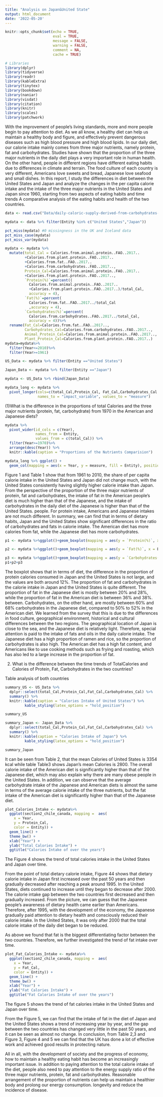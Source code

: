```yaml
---
title: "Analysis on Japan&United State"
output: html_document
date: '2022-05-20'
---
```



```r
knitr::opts_chunk$set(echo = TRUE,
                      eval = TRUE,
                      message = FALSE, 
                      warning = FALSE,
                      comment = NA,
                      cache = TRUE)
```


```r
# Libraries
library(dplyr)
library(tidyverse)
library(readr)
library(kableExtra)
library(tinytex)
library(bookdown)
library(naniar)
library(visdat)
library(citation)
library(knitr)
library(scales)
library(patchwork)
```


\newpage
\section*{Country United State and Japan"}
\addcontentsline{toc}{subsection}{Introduction}
\subsection*{Introduction}
With the improvement of people's living standards, more and more people begin to pay attention to diet. As we all know, a healthy diet can help us maintain a healthy body and figure, and effectively prevent dangerous diseases such as high blood pressure and high blood lipids. In our daily diet, our calorie intake mainly comes from three major nutrients, namely protein, fat and carbohydrates. Studies have shown that the proportion of the three major nutrients in the daily diet plays a very important role in human health. On the other hand, people in different regions have different eating habits due to differences in climate and terrain. The food culture of each country is very different, Americans love sweets and bread, Japanese love seafood and small dishes.
In this report, I study the differences in diet between the United States and Japan and analyze the changes in the per capita calorie intake and the intake of the three major nutrients in the United States and Japan since 1960, starting from two aspects of eating habits and time trends A comparative analysis of the eating habits and health of the two countries.


```r
data <- read.csv("Data/daily-caloric-supply-derived-from-carbohydrates-protein-and-fat.csv")

mydata <- data %>% filter(Entity %in% c("United States","Japan"))
```

```r
pct_miss(mydata) #0 missingness in the UK and Iceland data
pct_miss_case(mydata)
pct_miss_var(mydata)
```


```r

mydata <- mydata %>% 
  mutate(total_Cal = Calories.from.animal.protein..FAO..2017..
         +Calories.from.plant.protein..FAO..2017..
         +Calories.from.fat..FAO..2017..
         +Calories.from.carbohydrates..FAO..2017..,
         Protein_Cal=Calories.from.animal.protein..FAO..2017..
         +Calories.from.plant.protein..FAO..2017..,
         `Protein(%)`=percent((
           Calories.from.animal.protein..FAO..2017..
           +Calories.from.plant.protein..FAO..2017..)/total_Cal,
           accuracy = 4),
         `Fat(%)`=percent(
           Calories.from.fat..FAO..2017../total_Cal
           ,accuracy = 4),
         `Carbohydrates(%)`=percent(
           Calories.from.carbohydrates..FAO..2017../total_Cal,
           accuracy = 4))%>%
  rename(Fat_Cal=Calories.from.fat..FAO..2017..,
         Carbohydrates_Cal=Calories.from.carbohydrates..FAO..2017..,
         Animal_Protein_Cal=Calories.from.animal.protein..FAO..2017..,
         Plant_Protein_Cal=Calories.from.plant.protein..FAO..2017..)
mydata=mydata%>%
  filter(Year<=2010)%>%
  filter(Year>=1961)

US_Data <- mydata %>% filter(Entity =="United States") 

Japan_Data <- mydata %>% filter(Entity =="Japan")

mydata <- US_Data %>% rbind(Japan_Data)

mydata_long <- mydata %>% 
  pivot_longer(cols=c(total_Cal,Protein_Cal, Fat_Cal,Carbohydrates_Cal ),
               names_to = "impact_variable", values_to = "measure")
```


\addcontentsline{toc}{subsection}{Question1}
\subsection*{Question1}
(1)What is the difference in the proportions of total Calories and the three major nutrients (protein, fat, carbohydrate) from 1970 in the American and Japanese diets?

```r
mydata %>% 
  pivot_wider(id_cols = c(Year),
              names_from = Entity,
              values_from = c(total_Cal)) %>%
  filter(Year>=1970)%>%
  arrange(desc(Year)) %>%
  knitr::kable(caption = "Proportions of the Nutrients Comparision")
```


```r
mydata_long %>% ggplot() +
  geom_col(mapping = aes(x = Year, y = measure, fill = Entity), position="fill")+facet_wrap(~impact_variable, nrow = 2)+ylab("Proportion")
```
\begin{figure}[H]
\includegraphics[width=6in, height = 2in]{Figures/proportion_countries_yearly-1}
\caption{Proportion Share Across The Years}
\label{fig:proportion_countries_yearly}
\end{figure}

Figure 1 and Table 1 show that from 1961 to 2010, the share of per capita calorie intake in the United States and Japan did not change much, with the United States consistently having slightly higher calorie intake than Japan.
From the perspective of the proportion of the three major nutrients of protein, fat and carbohydrates, the intake of fat in the American people's diet is much higher than that of the Japanese, and the intake of carbohydrates in the daily diet of the Japanese is higher than that of the United States. people. For protein intake, Americans and Japanese intakes are not much different.
In summary, we can find that in terms of dietary habits, Japan and the United States show significant differences in the ratio of carbohydrates and fats in calorie intake. The American diet has more calories from fat, while the Japanese diet has more carbohydrates.


```r

p1 <- mydata %>%ggplot()+geom_boxplot(mapping = aes(y = `Protein(%)`, x = Entity, group = Entity),position = "dodge")

p2 <- mydata %>%ggplot()+geom_boxplot(mapping = aes(y = `Fat(%)`, x = Entity, group = Entity),position = "dodge")

p3 <- mydata %>%ggplot()+geom_boxplot(mapping = aes(y = `Carbohydrates(%)`, x = Entity, group = Entity),position = "dodge")
p1+p2+p3
```

\begin{figure}[H]
\includegraphics[width=6in, height = 2in]{Figures/distributionboxplot-1}
\caption{Distribution of Protein,Fat,Carbohydrates}
\label{fig:distributionboxplot}
\end{figure}

The boxplot shows that in terms of diet, the difference in the proportion of protein calories consumed in Japan and the United States is not large, and the values are both around 12%. The proportion of fat and carbohydrates in the calorie intake in Japan and the United States is quite different. The proportion of fat in the Japanese diet is mostly between 20% and 28%, while the proportion of fat in the American diet is between 36% and 38%. between. Carbohydrates, on the other hand, are mostly between 60% and 68% carbohydrates in the Japanese diet, compared to 50% to 52% in the American diet.
We learned from the survey that this is due to the differences in food culture, geographical environment, historical and cultural differences between the two regions. The geographical location of Japan is close to the sea, and the Japanese diet is relatively light. Therefore, special attention is paid to the intake of fats and oils in the daily calorie intake. The Japanese diet has a high proportion of ramen and rice, so the proportion of carbohydrates is also high.
The American diet has a high fat content, and Americans like to use cooking methods such as frying and roasting, which has also led to a large increase in the proportion of fat.


\addcontentsline{toc}{subsection}{Question2}
\subsection*{Question2}
(2)  What is the difference between the time trends of TotalCalories and Calories of Protein, Fat, Carbohydrates in the two countries?


Table analysis of both countries
```r
summary_US <- US_Data %>% 
  dplyr::select(total_Cal,Protein_Cal,Fat_Cal,Carbohydrates_Cal) %>%
  summary() %>% 
  knitr::kable(caption = "Calories Intake of United States") %>% 
         kable_styling(latex_options = "hold_position")

summary_US
```


```r
summary_Japan <- Japan_Data %>% 
  dplyr::select(total_Cal,Protein_Cal,Fat_Cal,Carbohydrates_Cal) %>%
  summary() %>% 
  knitr::kable(caption = "Calories Intake of Japan") %>% 
         kable_styling(latex_options = "hold_position")

summary_Japan
```

It can be seen from Table 2, that the mean Calories of United States is 3354 kcal while table Table3 shows Japan's mean Calories is 2800.
The overall calorie intake of the American diet is significantly higher than that of the Japanese diet, which may also explain why there are many obese people in the United States.
In addition, we can observe that the average carbohydrate intake of the Japanese and American diets is almost the same in terms of the average calorie intake of the three nutrients, but the fat intake of the American diet is significantly higher than that of the Japanese diet.


```r
plot_Calories_Intake <- mydata%>% 
  ggplot(section2_chile_canada, mapping =  aes(
    x = Year, 
    y = Protein_Cal, 
    color = Entity)) +
  geom_line() +
  theme_bw() +
  xlab("Year") +
  ylab("Total Calories Intake") +
  ggtitle("Calories Intake of over the years")
```


\begin{figure}[H]
\includegraphics[width=7in, height = 2.5in]{Figures/totalCal-1}
\caption{Calories Intake of over the years}
\label{fig:totalCal}
\end{figure}

The Figure 4 shows the trend of total calories intake in the United States and Japan over time.

From the point of total dietary calorie intake, Figure 44 shows that dietary calorie intake in Japan first increased over the past 50 years and then gradually decreased after reaching a peak around 1995. In the United States, diets continued to increase until they began to decrease after 2000. The calorie intake gap between the two countries first decreased and then gradually increased.
From the picture, we can guess that the Japanese people's awareness of dietary health came earlier than Americans. Therefore, after 1995, with the development of the economy, the Japanese gradually paid attention to dietary health and consciously reduced their calorie intake. In the United States, it was only after 2000 that the total calorie intake of the daily diet began to be reduced.

As above we found that fat is the biggest differentiating factor between the two countries. Therefore, we further investigated the trend of fat intake over time.


```r
plot_Fat_Calories_Intake <- mydata%>% 
  ggplot(section2_chile_canada, mapping =  aes(
    x = Year, 
    y = Fat_Cal, 
    color = Entity)) +
  geom_line() +
  theme_bw() +
  xlab("Year") +
  ylab("Fat Calories Intake") +
  ggtitle("Fat Calories Intake of over the years")
```


\begin{figure}[H]
\includegraphics[width=7in, height = 2.5in]{Figures/fat-1}
\caption{Fat Calories Intake of over the years}
\label{fig:fat}
\end{figure}
The figure 5 shows the trend of fat calories intake in the United States and Japan over time.

From the Figure 5, we can find that the intake of fat in the diet of Japan and the United States shows a trend of increasing year by year, and the gap between the two countries has changed very little in the past 50 years, and it can be seen as almost no change.
In conclusion, from Table 2,3 and Figure 3, Figure 4 and 5 we can find that the UK has done a lot of effective work and achieved good results in protecting nature.



\addcontentsline{toc}{subsection}{Conclusion}
\subsection*{Conclusion}

All in all, with the development of society and the progress of economy, how to maintain a healthy eating habit has become an increasingly important issue. In addition to paying attention to the total calorie intake of the diet, people also need to pay attention to the energy supply ratio of the three major nutrients, protein, fat and carbohydrates. Reasonable arrangement of the proportion of nutrients can help us maintain a healthier body and prolong our energy consumption. longevity and reduce the incidence of disease.

